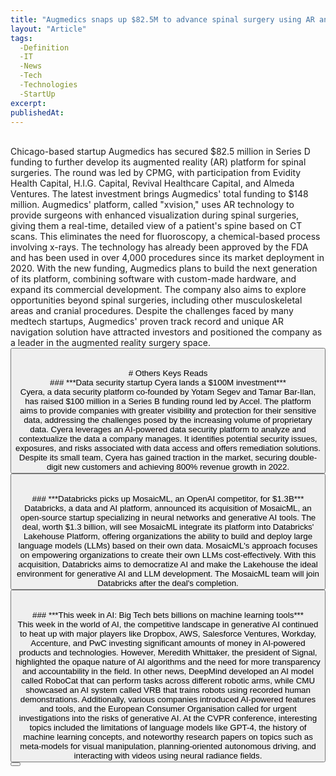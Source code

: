 ```yaml
---
title: "Augmedics snaps up $82.5M to advance spinal surgery using AR and AI"
layout: "Article"
tags: 
  -Definition
  -IT
  -News
  -Tech
  -Technologies
  -StartUp
excerpt:
publishedAt:
---
```

<br/>
Chicago-based startup Augmedics has secured $82.5 million in Series D funding to further develop its augmented reality (AR) platform for spinal surgeries. The round was led by CPMG, with participation from Evidity Health Capital, H.I.G. Capital, Revival Healthcare Capital, and Almeda Ventures. The latest investment brings Augmedics' total funding to $148 million. Augmedics' platform, called "xvision," uses AR technology to provide surgeons with enhanced visualization during spinal surgeries, giving them a real-time, detailed view of a patient's spine based on CT scans. This eliminates the need for fluoroscopy, a chemical-based process involving x-rays. The technology has already been approved by the FDA and has been used in over 4,000 procedures since its market deployment in 2020. With the new funding, Augmedics plans to build the next generation of its platform, combining software with custom-made hardware, and expand its commercial development. The company also aims to explore opportunities beyond spinal surgeries, including other musculoskeletal areas and cranial procedures. Despite the challenges faced by many medtech startups, Augmedics' proven track record and unique AR navigation solution have attracted investors and positioned the company as a leader in the augmented reality surgery space.
<br/>
<Button
  address="https://techcrunch.com/2023/06/27/augmedics-snaps-up-82-5m-advance-spinal-surgery-navigation-using-ar-and-ai/"
  text="Source"
/>
<br/>
<br/>
# Others Keys Reads
<br/>
### ***Data security startup Cyera lands a $100M investment***
<br/>
<Image src="/bluesky-felt.jpeg" alt="" width={600} height={500} />
<br/>
Cyera, a data security platform co-founded by Yotam Segev and Tamar Bar-Ilan, has raised $100 million in a Series B funding round led by Accel. The platform aims to provide companies with greater visibility and protection for their sensitive data, addressing the challenges posed by the increasing volume of proprietary data. Cyera leverages an AI-powered data security platform to analyze and contextualize the data a company manages. It identifies potential security issues, exposures, and risks associated with data access and offers remediation solutions. Despite its small team, Cyera has gained traction in the market, securing double-digit new customers and achieving 800% revenue growth in 2022.
<br/>
<Button
  address="https://techcrunch.com/2023/06/27/data-security-startup-cyera-lands-a-100m-investment/"
  text="Source"
/>
<br/>
<br/>
### ***Databricks picks up MosaicML, an OpenAI competitor, for $1.3B***
<br/>
<Image src="/mosaicML.jpeg" alt="" width={600} height={500} />
<br/>
Databricks, a data and AI platform, announced its acquisition of MosaicML, an open-source startup specializing in neural networks and generative AI tools. The deal, worth $1.3 billion, will see MosaicML integrate its platform into Databricks' Lakehouse Platform, offering organizations the ability to build and deploy large language models (LLMs) based on their own data. MosaicML's approach focuses on empowering organizations to create their own LLMs cost-effectively. With this acquisition, Databricks aims to democratize AI and make the Lakehouse the ideal environment for generative AI and LLM development. The MosaicML team will join Databricks after the deal's completion.
<br/>
<Button
  address="https://techcrunch.com/2023/06/26/databricks-picks-up-mosaicml-an-openai-competitor-for-1-3b/"
  text="Source"
/>
<br/>
<br/>
### ***This week in AI: Big Tech bets billions on machine learning tools***
<br/>
This week in the world of AI, the competitive landscape in generative AI continued to heat up with major players like Dropbox, AWS, Salesforce Ventures, Workday, Accenture, and PwC investing significant amounts of money in AI-powered products and technologies. However, Meredith Whittaker, the president of Signal, highlighted the opaque nature of AI algorithms and the need for more transparency and accountability in the field. In other news, DeepMind developed an AI model called RoboCat that can perform tasks across different robotic arms, while CMU showcased an AI system called VRB that trains robots using recorded human demonstrations. Additionally, various companies introduced AI-powered features and tools, and the European Consumer Organisation called for urgent investigations into the risks of generative AI. At the CVPR conference, interesting topics included the limitations of language models like GPT-4, the history of machine learning concepts, and noteworthy research papers on topics such as meta-models for visual manipulation, planning-oriented autonomous driving, and interacting with videos using neural radiance fields.
<br/>
<Button
  address="https://techcrunch.com/2023/06/24/this-week-in-ai-big-tech-bets-billions-on-machine-learning-tools/"
  text="Source"
/>
